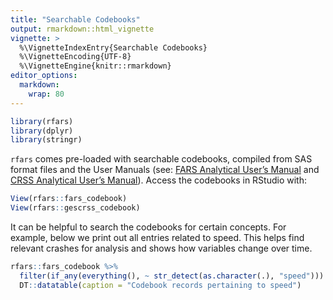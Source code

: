 ---
title: "Searchable Codebooks"
output: rmarkdown::html_vignette
vignette: >
  %\VignetteIndexEntry{Searchable Codebooks}
  %\VignetteEncoding{UTF-8}
  %\VignetteEngine{knitr::rmarkdown}
editor_options: 
  markdown: 
    wrap: 80
---

```{r}
library(rfars)
library(dplyr)
library(stringr)
```

`rfars` comes pre-loaded with searchable codebooks, compiled from SAS format
files and the User Manuals (see: [FARS Analytical User's
Manual](https://crashstats.nhtsa.dot.gov/Api/Public/ViewPublication/813706) and
[CRSS Analytical User's
Manual](https://crashstats.nhtsa.dot.gov/Api/Public/ViewPublication/813707)).
Access the codebooks in RStudio with:

```{r, eval=F, echo=T}
View(rfars::fars_codebook)
View(rfars::gescrss_codebook)
```

It can be helpful to search the codebooks for certain concepts. For example,
below we print out all entries related to speed. This helps find relevant
crashes for analysis and shows how variables change over time.

```{r}
rfars::fars_codebook %>%
  filter(if_any(everything(), ~ str_detect(as.character(.), "speed"))) %>%
  DT::datatable(caption = "Codebook records pertaining to speed")
```
